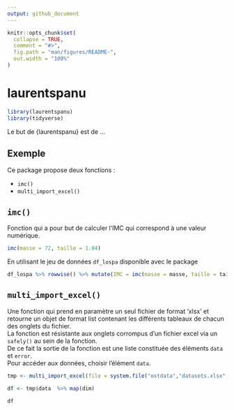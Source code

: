 ```yaml
---
output: github_document
---
```


<!-- README.md is generated from README.Rmd. Please edit that file -->

```r
knitr::opts_chunk$set(
  collapse = TRUE,
  comment = "#>",
  fig.path = "man/figures/README-",
  out.width = "100%"
)
```

# laurentspanu

```r
library(laurentspanu)
library(tidyverse)

```
<!-- badges: start -->
<!-- badges: end -->

Le but de {laurentspanu} est de ...

## Exemple

Ce package propose deux fonctions :

* `imc()`
* `multi_import_excel()`

## `imc()`

Fonction qui a pour but de calculer l'IMC qui correspond à une valeur numérique.
```r

imc(masse = 72, taille = 1.84)

```

En utilisant le jeu de données `df_lospa` disponible avec le package 
```r

df_lospa %>% rowwise() %>% mutate(IMC = imc(masse = masse, taille = taille))

```

## `multi_import_excel()`

Une fonction qui prend en paramètre un seul fichier de format ‘xlsx’ et retourne un objet de format list contenant les différents tableaux de chacun des onglets du fichier.  
La fonction est résistante aux onglets corrompus d’un fichier excel via un `safely()` au sein de la fonction.  
De ce fait la sortie de la fonction est une liste constituée des éléments `data` et `error`.  
Pour accéder aux données, choisir l'élément `data`.

```r


tmp <- multi_import_excel(file = system.file("extdata","datasets.xlsx",package = "laurentspanu"))

df <- tmp$data  %>% map(dim)

df

```




